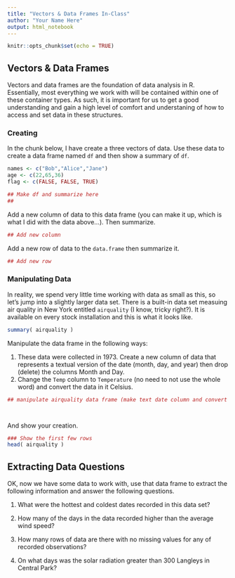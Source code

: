 ```yaml
---
title: "Vectors & Data Frames In-Class"
author: "Your Name Here"
output: html_notebook
---
```


```r
knitr::opts_chunk$set(echo = TRUE)
```

## Vectors & Data Frames

Vectors and data frames are the foundation of data analysis in R.  Essentially, most everything we work with will be contained within one of these container types.  As such, it is important for us to get a good understanding and gain a high level of comfort and understaning of how to access and set data in these structures.

### Creating 

In the chunk below, I have create a three vectors of data.  Use these data to create a data frame named `df` and then show a summary of `df`.

```r
names <- c("Bob","Alice","Jane")
age <- c(22,65,36)
flag <- c(FALSE, FALSE, TRUE)

## Make df and summarize here
##

```

Add a new column of data to this data frame (you can make it up, which is what I did with the data above...).  Then summarize.

```r
## Add new column
```


Add a new row of data to the `data.frame` then summarize it. 

```r
## Add new row
```



### Manipulating Data

In reality, we spend very little time working with data as small as this, so let's jump into a slightly larger data set.  There is a built-in data set measuing air quality in New York entitled `airquality` (I know, tricky right?).  It is available on every stock installation and this is what it looks like.

```r
summary( airquality )
```

Manipulate the data frame in the following ways:  

1. These data were collected in 1973.  Create a new column of data that represents a textual version of the date (month, day, and year) then drop (delete) the columns Month and Day.  
2. Change the `Temp` column to `Temperature` (no need to not use the whole word) and convert the data in it Celsius.  


```r
## manipulate airquality data frame (make text date column and convert f -> c)




```

And show your creation.

```r
### Show the first few rows
head( airquality )
```


## Extracting Data Questions

OK, now we have some data to work with, use that data frame to extract the following information and answer the following questions.


1.  What were the hottest and coldest dates recorded in this data set?   


2.  How many of the days in the data recorded higher than the average wind speed? 

3. How many rows of data are there with no missing values for any of recorded observations?


4. On what days was the solar radiation greater than 300 Langleys in Central Park?


